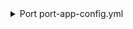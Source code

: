 <details>

<summary> Port port-app-config.yml </summary>

```yaml showLineNumbers
resources:
  - kind: repository
    selector:
      query: "true"
    port:
      entity:
        mappings:
          identifier: .name
          title: .name
          blueprint: '"githubService"'
          properties:
            readme: file://README.md
            url: .html_url
            defaultBranch: .default_branch
  - kind: pull-request
    selector:
      query: "true"
    port:
      entity:
        mappings:
          identifier: .head.repo.name + (.id|tostring)
          title: .title
          blueprint: '"githubPullRequest"'
          properties:
            creator: .user.login
            assignees: "[.assignees[].login]"
            reviewers: "[.requested_reviewers[].login]"
            status: .status
            closedAt: .closed_at
            updatedAt: .updated_at
            mergedAt: .merged_at
            prNumber: .id
            link: .html_url
          relations:
            repository: .head.repo.name
  - kind: folder
    selector:
      query: "true"
      folders:
        - path: "*" # Using "*" will ingest the folders from the root of each of repository as entities
          repos: # Add any repositories you want to map folders from to the following list
            - backend-service
            - frontend-service
    port:
      entity:
        mappings:
          identifier: .folder.name
          title: .folder.name
          blueprint: '"githubFolder"'
          properties:
            url: >-
              .repo.html_url + "/tree/" + .repo.default_branch  + "/" +
              .folder.path
            readme: file://README.md
          relations:
            repository: .repo.name
```

</details>
